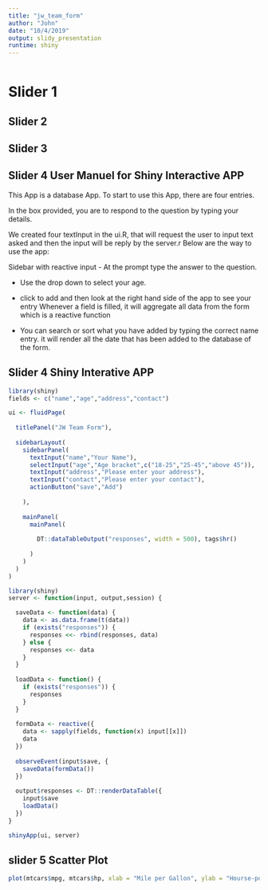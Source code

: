 ```yaml
---
title: "jw_team_form"
author: "John"
date: "10/4/2019"
output: slidy_presentation
runtime: shiny
---
```


```r
```

# Slider 1

## Slider 2

## Slider 3

## Slider 4            User Manuel for Shiny Interactive APP
This App is a database App. To start to use this App, there are four entries.

In the box provided, you are to respond to the question by typing your details.

We created four textInput in the ui.R, that will request the user to input text asked and then the input will be reply by the server.r
Below are the way to use the app:

Sidebar with reactive input
- At the prompt type the answer to the question.

- Use the drop down to select your age.

- click to add and then look at the right hand side of the app to see your entry
Whenever a field is filled, it will aggregate all data
from the form which is a reactive function

- You can search or sort what you have added by typing the correct name entry.
it will render all the date that has been added to the database of the form.


##     Slider 4 Shiny Interative APP
```r

library(shiny)
fields <- c("name","age","address","contact")

ui <- fluidPage(
  
  titlePanel("JW Team Form"),
  
  sidebarLayout(
    sidebarPanel(
      textInput("name","Your Name"),
      selectInput("age","Age bracket",c("18-25","25-45","above 45")),
      textInput("address","Please enter your address"),
      textInput("contact","Please enter your contact"),
      actionButton("save","Add")
      
    ),
    
    mainPanel(
      mainPanel(
        
        DT::dataTableOutput("responses", width = 500), tags$hr()
        
      )
    )
  )
)

library(shiny)
server <- function(input, output,session) {

  saveData <- function(data) {
    data <- as.data.frame(t(data))
    if (exists("responses")) {
      responses <<- rbind(responses, data)
    } else {
      responses <<- data
    }
  }
  
  loadData <- function() {
    if (exists("responses")) {
      responses
    }
  }
  
  formData <- reactive({
    data <- sapply(fields, function(x) input[[x]])
    data
  })
  
  observeEvent(input$save, {
    saveData(formData())
  })
  
  output$responses <- DT::renderDataTable({
    input$save
    loadData()
  })     
}

shinyApp(ui, server)
```


##   slider 5 Scatter Plot


```r
plot(mtcars$mpg, mtcars$hp, xlab = "Mile per Gallon", ylab = "Hourse-power")
```


